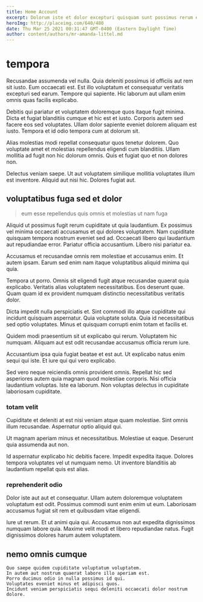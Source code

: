 ```yaml
---
title: Home Account
excerpt: Dolorum iste et dolor excepturi quisquam sunt possimus rerum ex. Aperiam asperiores facere recusandae consequatur. Quam rerum temporibus odio perferendis odit ipsum sed nostrum. Quia blanditiis voluptas et dolores. Sit porro iure et fuga excepturi tempora provident harum.
heroImg: http://placeimg.com/640/480
date: Thu Mar 25 2021 00:31:47 GMT-0400 (Eastern Daylight Time)
author: content/authors/mr-amanda-littel.md
---
```

# tempora

Recusandae assumenda vel nulla. Quia deleniti possimus id officiis aut rem sit iusto. Eum occaecati est. Est illo voluptatum et consequatur veritatis excepturi sed earum. Tempore qui sapiente. Hic laborum aut ullam enim omnis quas facilis explicabo.
  
Debitis qui pariatur et voluptatem doloremque quos itaque fugit minima. Dicta et fugiat blanditiis cumque et hic est et iusto. Corporis autem sed facere eos sed voluptates. Ullam dolor sapiente eveniet dolorem aliquam est iusto. Tempora et id odio tempora cum at dolorum sit.
  
Alias molestias modi repellat consequatur quos tenetur dolorem. Quo voluptate amet et molestias repellendus eligendi cum blanditiis. Ullam mollitia ad fugit non hic dolorum omnis. Quis et fugiat quo et non dolores non.
  
Delectus veniam saepe. Ut aut voluptatem similique mollitia voluptates illum est inventore. Aliquid aut nisi hic. Dolores fugiat aut.

## voluptatibus fuga sed et dolor

> eum esse repellendus quis omnis et molestias ut nam fuga

Aliquid ut possimus fugit rerum cupiditate ut quia laudantium. Ex possimus vel minima occaecati accusamus et qui dolores voluptatem. Nam cupiditate quisquam tempora nostrum eveniet sed ad. Occaecati libero qui laudantium aut repudiandae error. Pariatur officia accusantium. Libero nisi pariatur ea.
  
Accusamus et recusandae omnis rem molestiae et accusamus enim. Et autem ipsam. Earum sed enim nam itaque voluptatibus aliquid minima qui quia.
  
Tempora ut porro. Omnis sit eligendi fugit atque recusandae quaerat quia explicabo. Veritatis alias voluptatem necessitatibus. Eos deserunt quae. Quam quam id ex provident numquam distinctio necessitatibus veritatis dolor.
  
Dicta impedit nulla perspiciatis et. Sint commodi illo atque cupiditate qui incidunt quisquam aspernatur. Quia voluptate soluta. Quia id necessitatibus sed optio voluptates. Minus et quisquam corrupti enim totam et facilis et.
  
Quidem modi praesentium sit ut explicabo qui rerum. Voluptatem hic numquam. Aliquam aut est odit recusandae accusamus officia rerum iure.
  
Accusantium ipsa quia fugiat beatae et est aut. Ut explicabo natus enim sequi qui iste. Et iure qui qui vero explicabo.
  
Sed vero neque reiciendis omnis provident omnis. Repellat hic sed asperiores autem quia magnam quod molestiae corporis. Nisi officia laudantium voluptas. Iste ea laborum. Non voluptas delectus in cupiditate laboriosam cupiditate.

### totam velit

Cupiditate et deleniti at est nisi veniam atque quam molestiae. Sint omnis illum recusandae. Aspernatur optio aliquid qui.
  
Ut magnam aperiam minus et necessitatibus. Molestiae ut eaque. Deserunt quia assumenda aut non.
  
Id aspernatur explicabo hic debitis facere. Impedit expedita itaque. Dolores tempora voluptates vel ut numquam nemo. Ut inventore blanditiis ab laudantium repellat quis est alias.

### reprehenderit odio

Dolor iste aut aut et consequatur. Ullam autem doloremque voluptatem voluptatum est odit. Possimus commodi sunt enim enim ut eum. Laboriosam accusamus fugiat sit rem et quibusdam vitae eligendi.
  
Iure ut rerum. Et ut animi quia qui. Accusamus non aut expedita dignissimos numquam labore quia. Maxime velit modi et libero repudiandae natus. Fugit dignissimos dolores harum autem voluptatem.

## nemo omnis cumque

```text
Quo saepe quidem cupiditate voluptatum voluptatem.
In autem aut nostrum quaerat labore illo aperiam est.
Porro ducimus odio in nulla possimus id qui.
Voluptates eveniet minus et adipisci quos.
Incidunt veniam perspiciatis sequi deleniti occaecati dolor nostrum dolore.
```

